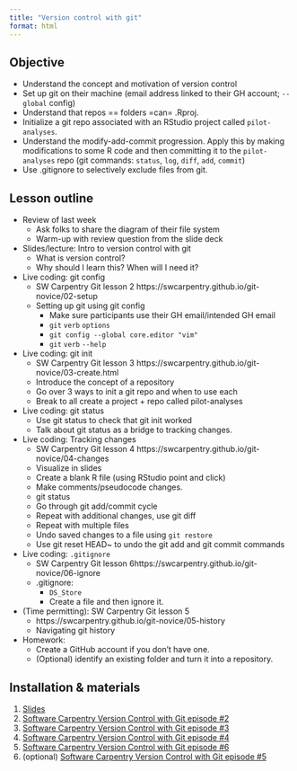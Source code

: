 ```yaml
---
title: "Version control with git"
format: html
---
```


## Objective

-   Understand the concept and motivation of version control
-   Set up git on their machine (email address linked to their GH account; `--global` config)
-   Understand that repos == folders =can= .Rproj.
-   Initialize a git repo associated with an RStudio project called `pilot-analyses`.
-   Understand the modify-add-commit progression. Apply this by making modifications to some R code and then committing it to the `pilot-analyses` repo (git commands: `status`, `log`, `diff`, `add`, `commit`)
-   Use .gitignore to selectively exclude files from git.

## Lesson outline

-   Review of last week
    -   Ask folks to share the diagram of their file system
    -   Warm-up with review question from the slide deck
-   Slides/lecture: Intro to version control with git
    -   What is version control?
    -   Why should I learn this? When will I need it?
-   Live coding: git config
    -   SW Carpentry Git lesson 2 https://swcarpentry.github.io/git-novice/02-setup
    -   Setting up git using git config
        -   Make sure participants use their GH email/intended GH email
        - `git` `verb` `options`
        - `git config --global core.editor "vim"`
        - `git` `verb` `--help`
-   Live coding: git init 
    -   SW Carpentry Git lesson 3 https://swcarpentry.github.io/git-novice/03-create.html
    -   Introduce the concept of a repository
    -   Go over 3 ways to init a git repo and when to use each
    -   Break to all create a project + repo called pilot-analyses
-   Live coding: git status
    -   Use git status to check that git init worked
    -   Talk about git status as a bridge to tracking changes.
-   Live coding: Tracking changes
    -   SW Carpentry Git lesson 4 https://swcarpentry.github.io/git-novice/04-changes
    -   Visualize in slides
    -   Create a blank R file (using RStudio point and click)
    -   Make comments/pseudocode changes.
    -   git status
    -   Go through git add/commit cycle
    -   Repeat with additional changes, use git diff
    -   Repeat with multiple files
    -   Undo saved changes to a file using `git restore`
    -   Use git reset HEAD\~ to undo the git add and git commit commands
-   Live coding: `.gitignore`
    -   SW Carpentry Git lesson 6https://swcarpentry.github.io/git-novice/06-ignore
    -   .gitignore:
        - `DS_Store`
        - Create a file and then ignore it.
-   (Time permitting): SW Carpentry Git lesson 5
    -   https://swcarpentry.github.io/git-novice/05-history
    -   Navigating git history
-   Homework:
    -   Create a GitHub account if you don't have one.
    -   (Optional) identify an existing folder and turn it into a repository.

## Installation & materials

1.  [Slides](https://docs.google.com/presentation/d/1sbHdLtxfVFv-4V6tY_P89zhnxCA49rKwW3B3RBBv7Qg/edit#slide=id.p)
2.  [Software Carpentry Version Control with Git episode #2](https://swcarpentry.github.io/git-novice/02-setup)
3.  [Software Carpentry Version Control with Git episode #3](https://swcarpentry.github.io/git-novice/03-create)
4.  [Software Carpentry Version Control with Git episode #4](https://swcarpentry.github.io/git-novice/04-changes)
5.  [Software Carpentry Version Control with Git episode #6](https://swcarpentry.github.io/git-novice/06-ignore)
6.  (optional) [Software Carpentry Version Control with Git episode #5](https://swcarpentry.github.io/git-novice/05-history)

<!---
 
## Notes from before

### Review

Ask students to share their diagram of their file system.
Warm up with the review question in slide deck.

### Modifications

-   Create an RStudio project to be the git repo.
-   Use RStudio interface to create a new/blank R file (rather than using the planets example)
-   Add R pseudocode or comments to blank R file

### Teaching notes

-   `pilot-analyses/` will be the locally created repository
-   Emphasize 1:1 relationship of RStudio Project to git repo
-   When setting up git for the first time, remind students to use the same email as their existing GitHub account or to select an email that will be used for GitHub
-   Reinforce using `cd` and `ls -al` to move around the file structure and see contents
-   Show how git restore can be used to undo a saved file
-   `HEAD` is the snapshot of your last commit
-   Can use `git reset HEAD~` to undo the last commit and unstage everything---the equivalent of reversing the git add and git commit commands.

### Homework

Create a GitHub account if you don't already have one.
For an extra challenge, identify an existing folder and turn into a repository.
 
--->
